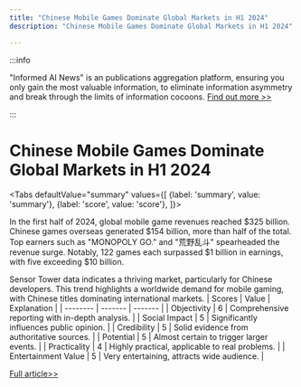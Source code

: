 ```yaml
---
title: "Chinese Mobile Games Dominate Global Markets in H1 2024"
description: "Chinese Mobile Games Dominate Global Markets in H1 2024"

---
```



:::info

"Informed AI News" is an publications aggregation platform, ensuring you only gain the most valuable information, to eliminate information asymmetry and break through the limits of information cocoons.  [Find out more >>](/)

:::

# Chinese Mobile Games Dominate Global Markets in H1 2024


<Tabs
	defaultValue="summary"
	values={[
	{label: 'summary', value: 'summary'},
	{label: 'score', value: 'score'},
]}>
<TabItem value="summary">


In the first half of 2024, global mobile game revenues reached $325 billion. Chinese games overseas generated $154 billion, more than half of the total. Top earners such as "MONOPOLY GO." and "荒野乱斗" spearheaded the revenue surge. Notably, 122 games each surpassed $1 billion in earnings, with five exceeding $10 billion.

Sensor Tower data indicates a thriving market, particularly for Chinese developers. This trend highlights a worldwide demand for mobile gaming, with Chinese titles dominating international markets.
</TabItem>
<TabItem value="score">
	| Scores     | Value   | Explanation |
	| -------- | ------- | ------- |
	| Objectivity  | 6    | Comprehensive reporting with in-depth analysis.    |
	| Social Impact | 5     | Significantly influences public opinion.    |
	| Credibility    | 5    | Solid evidence from authoritative sources.    |
	| Potential    | 5    | Almost certain to trigger larger events.    |
	| Practicality    | 4    | Highly practical, applicable to real problems.    |
	| Entertainment Value    | 5    | Very entertaining, attracts wide audience.    |
</TabItem>
</Tabs>

[Full article>>](https://readhub.cn/topic/8bbmrinwOah)
